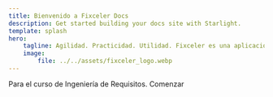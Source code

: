 ```yaml
---
title: Bienvenido a Fixceler Docs
description: Get started building your docs site with Starlight.
template: splash
hero:
    tagline: Agilidad. Practicidad. Utilidad. Fixceler es una aplicación movil que facilita el alcance a clientes con reparadores especializados para servicios de reparación doméstica común.
    image:
        file: ../../assets/fixceler_logo.webp
---
```


<CardGrid stagger>
    <Card title="Documentación" icon="open-book">
        Para el curso de Ingeniería de Requisitos.
        <LinkButton
            href="/modelo_de_negocio/perfil_del_negocio/"
            variant="primary"
            icon="right-arrow"
            iconPlacement="end"
        >
            Comenzar
        </LinkButton>
    </Card>
</CardGrid>



